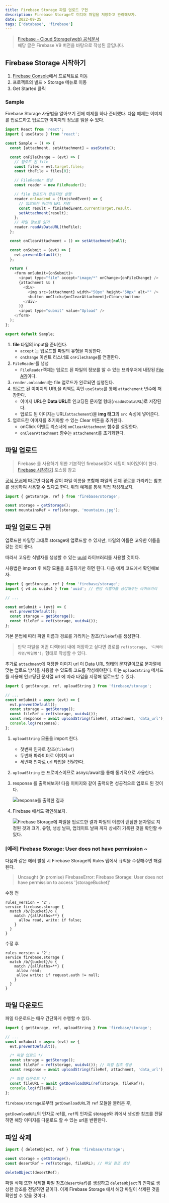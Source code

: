 ```yaml
---
title: Firebase Storage 파일 업로드 구현
description: Firebase Storage로 미디어 파일을 저장하고 관리해보자.
date: 2022-09-25
tags: ['database', 'firebase']
---
```


> [Firebase - Cloud Storage(web) 공식문서](https://firebase.google.com/docs/storage/web/start)  
> 해당 글은 Firebase V9 버전을 바탕으로 작성된 글입니다.

## Firebase Storage 시작하기

1. [Firebase Console](https://console.firebase.google.com/)에서 프로젝트로 이동
2. 프로젝트의 빌드 > Storage 메뉴로 이동
3. Get Started 클릭

### Sample

Firebase Storage 사용법을 알아보기 전에 예제를 하나 준비했다. 다음 예제는 이미지를 업로드하고 업로드한 이미지의 정보를 읽을 수 있다.

```js:Sample.js
import React from 'react';
import { useState } from 'react';

const Sample = () => {
  const [attachment, setAttachment] = useState();

  const onFileChange = (evt) => {
    // 업로드 된 file
    const files = evt.target.files;
    const theFile = files[0];

    // FileReader 생성
    const reader = new FileReader();

    // file 업로드가 완료되면 실행
    reader.onloadend = (finishedEvent) => {
      // 업로드한 이미지 URL 저장
      const result = finishedEvent.currentTarget.result;
      setAttachment(result);
    };
    // 파일 정보를 읽기
    reader.readAsDataURL(theFile);
  };

  const onClearAttachment = () => setAttachment(null);

  const onSubmit = (evt) => {
    evt.preventDefault();
  };

  return (
    <form onSubmit={onSubmit}>
      <input type="file" accept="image/*" onChange={onFileChange} />
      {attachment && (
        <div>
          <img src={attachment} width="50px" height="50px" alt="" />
          <button onClick={onClearAttachment}>Clear</button>
        </div>
      )}
      <input type="submit" value="Upload" />
    </form>
  );
};

export default Sample;
```

1. **file** 타입의 input을 준비한다.
   - `accept` 는 업로드할 파일의 유형을 지정한다.
   - `onChange` 이벤트 리스너로 `onFileChange`를 연결한다.
2. `FileReader`를 생성
   - `FileReader`객체는 업로드 된 파일의 정보를 알 수 있는 브라우저에 내장된 [File API](https://developer.mozilla.org/en-US/docs/Web/API/File_API)이다.
3. `render.onloadend`는 file 업로드가 완료되면 실행된다.
4. 업로드 된 이미지의 URL을 리액트 훅인 `useState`를 통해 `attachement` 변수에 저장한다.
   - 이미지 URL은 **Data URL**로 인코딩된 문자열 형태(`readAsDataURL`)로 저장된다.
   - 업로드 된 이미지는 URL(`attachement`)을 **img 태그**의 `src` 속성에 넣어준다.
5. 업로드한 이미지를 초기화할 수 있는 Clear 버튼을 추가한다.
   - onClick 이벤트 리스너에 `onClearAttachment` 함수를 설정한다.
   - `onClearAttachment` 함수는 `attachement`를 초기화한다.

## 파일 업로드

> Firebase 를 사용하기 위한 기본적인 firebaseSDK 세팅이 되어있어야 한다.  
> [Firebase 시작하기](/note/database/firebase) 포스팅 참고

[공식 문서](https://firebase.google.com/docs/storage/web/upload-files#upload_files)에 따르면 다음과 같이
파일 이름을 포함해 파일의 전체 경로를 가리키는 참조를 생성하여 사용할 수 있다고 한다.
위의 예제를 통해 직접 작성해보자.

```js
import { getStorage, ref } from 'firebase/storage';

const storage = getStorage();
const mountainsRef = ref(storage, 'mountains.jpg');
```

## 파일 업로드 구현

업로드한 파일명 그대로 storage에 업로드할 수 있지만, 파일의 이름은 고유한 이름을 갖는 것이 좋다.

따라서 고유한 식별자를 생성할 수 있는 [uuid](https://www.npmjs.com/package/uuid) 라이브러리를 사용할 것이다.

사용법은 import 후 해당 모듈을 호출하기만 하면 된다. 다음 예제 코드에서 확인해보자.

```js
import { getStorage, ref } from 'firebase/storage';
import { v4 as uuidv4 } from 'uuid'; // 랜덤 식별자를 생성해주는 라이브러리

// ...

const onSubmit = (evt) => {
  evt.preventDefault();
  const storage = getStorage();
  const fileRef = ref(storage, uuidv4());
};
```

기본 문법에 따라 파일 이름과 경로를 가리키는 참조(`fileRef`)를 생성한다.

> 만약 파일을 어떤 디렉터리 내에 저장하고 싶다면 경로를 `ref(storage, '디렉터리명/파일명');` 형태로 작성할 수 있다.

추가로 `attachment`에 저장한 이미지 url 이 Data URL 형태의 문자열이므로 문자열에 맞는 업로드 방식을 사용할 수 있도록 코드를 작성해야한다.
이는 `uploadString` 메서드를 사용해 인코딩된 문자열 url 에 따라 타입을 지정해 업로드할 수 있다.

```js
import { getStorage, ref, uploadString } from 'firebase/storage';

// ...
const onSubmit = async (evt) => {
  evt.preventDefault();
  const storage = getStorage();
  const fileRef = ref(storage, uuidv4());
  const response = await uploadString(fileRef, attachment, 'data_url');
  console.log(response);
};
```

1. `uploadString` 모듈을 import 한다.
   - 첫번째 인자로 참조(`fileRef`)
   - 두번째 파라미터로 이미지 url
   - 세번째 인자로 url 타입을 전달한다.
2. `uploadString` 는 프로미스이므로 asnyc/await를 통해 동기적으로 사용한다.
3. response 를 출력해보자! 다음 이미지와 같이 출력되면 성공적으로 업로드 된 것이다.

   <img src="/notes/database/firebase-storage-01.png" alt="response를 출력한 결과" />

4. Firebase 에서도 확인해보자.

   <img
     src="/notes/database/firebase-storage-02.png"
     alt="Firebase Storage에 파일을 업로드한 결과"
   />
   파일의 이름이 랜덤한 문자열로 지정된 것과 크기, 유형, 생성 날짜, 업데이트 날짜 까지 상세히
   기록된 것을 확인할 수 있다.

### [에러] Firebase Storage: User does not have permission ~

다음과 같은 에러 발생 시 Firebase Storage의 Rules 탭에서 규칙을 수정해주면 해결된다.

> Uncaught (in promise) FirebaseError: Firebase Storage: User does not have permission to access '[storageBucket]'

수정 전

```
rules_version = '2';
service firebase.storage {
  match /b/{bucket}/o {
    match /{allPaths=**} {
      allow read, write: if false;
    }
  }
}
```

수정 후

```
rules_version = '2';
service firebase.storage {
  match /b/{bucket}/o {
    match /{allPaths=**} {
     allow read;
     allow write: if request.auth != null;
    }
  }
}
```

## 파일 다운로드

파일 다운로드는 매우 간단하게 수행할 수 있다.

```js
import { getStorage, ref, uploadString } from 'firebase/storage';

// ...
const onSubmit = async (evt) => {
  evt.preventDefault();

  /* 파일 업로드 */
  const storage = getStorage();
  const fileRef = ref(storage, uuidv4()); // 파일 참조 생성
  const response = await uploadString(fileRef, attachment, 'data_url');

  /* 파일 다운로드 */
  const fileURL = await getDownloadURL(ref(storage, fileRef));
  console.log(fileURL);
};
```

`firebase/storage`로부터 `getDownloadURL`과 `ref` 모듈을 불러온 후,

`getDownloadURL`의 인자로 ref를, `ref`의 인자로 storage와 위에서 생성한 참조를 전달하면 해당 이미지를 다운로드 할 수 있는 url을 반환한다.

## 파일 삭제

```js
import { deleteObject, ref } from 'firebase/storage';

const storage = getStorage();
const desertRef = ref(storage, fileURL); // 파일 참조 생성

deleteObject(desertRef);
```

파일 삭제 또한 삭제할 파일 참조(`desertRef`)를 생성하고 `deleteObject`의 인자로 생성한 참조를 전달하면 끝이다. 이제 Firebase Storage 에서 해당 파일이 삭제된 것을 확인할 수 있을 것이다.
